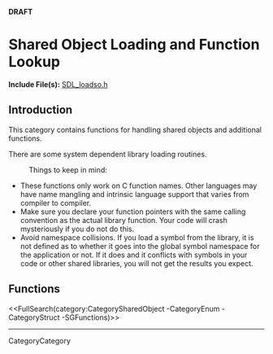 <!-- #master-page:CategoryTemplate -->
<!-- #master-date:Unknown-Date -->
<!-- format wiki -->
<!-- language en -->
'''DRAFT'''

= Shared Object Loading and Function Lookup =

'''Include File(s):'''  [http://hg.libsdl.org/SDL/file/default/include/SDL_loadso.h SDL_loadso.h]


== Introduction ==

This category contains functions for handling shared objects and additional functions.

There are some system dependent library loading routines.
: Things to keep in mind:
* These functions only work on C function names.  Other languages may have name mangling and intrinsic language support that varies from compiler to compiler.
* Make sure you declare your function pointers with the same calling convention as the actual library function.  Your code will crash mysteriously if you do not do this.
* Avoid namespace collisions.  If you load a symbol from the library, it is not defined as to whether it goes into the global symbol namespace for the application or not.  If it does and it conflicts with symbols in your code or other shared libraries, you will not get the results you expect.

<!-- #Remove this line and the ## below to use this markup if it becomes relevant to this category -->
<!-- #== Enumerations == -->
<!-- #<<FullSearch(category:CategoryEnum CategorySharedObject -SGEnumerations)>> -->

<!-- #== Structures == -->
<!-- #<<FullSearch(category:CategoryStruct CategorySharedObject -SGStructures)>> -->

== Functions ==
<<FullSearch(category:CategorySharedObject -CategoryEnum -CategoryStruct -SGFunctions)>>

----
CategoryCategory
